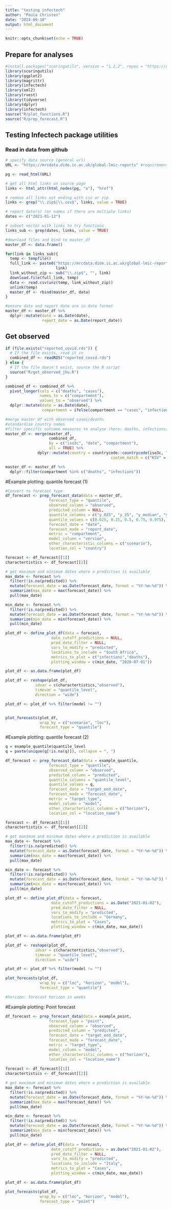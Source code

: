 ```yaml
---
title: "testing infectech"
author: "Paula Christen"
date: "2024-09-10"
output: html_document
---
```


```r
knitr::opts_chunk$set(echo = TRUE)
```

## Prepare for analyses
```r
#install.packages("scoringutils", version = "1.2.2", repos = "https://epiforecasts.r-universe.dev")
library(scoringutils)
library(ggplot2)
library(magrittr)
library(infectech)
library(xml2)
library(rvest)
library(tidyverse)
library(dplyr)
library(infectech)
source("R/plot_functions.R")
source("R/prep_forecast.R")
```

## Testing Infectech package utilities

### Read in data from github

```r

# specify data source (general url)
URL <- "https://mrcdata.dide.ic.ac.uk/global-lmic-reports" #requirement to be connected via zscaler

pg <- read_html(URL)

# get all html links on source page
links <- html_attr(html_nodes(pg, "a"), "href")

# remove all links not ending with csv or zip
links <- grep("\\.zip$|\\.csv$", links, value = TRUE)

# report date(s) (or names if there are multiple links)
dates <- c("2021-01-12")

# subset vector with links to try functions
links_sub <- grep(dates, links, value = TRUE)

#download files and bind to master_df
master_df <- data.frame()

for(link in links_sub){
  temp <- tempfile()
  full_link <- paste0("https://mrcdata.dide.ic.ac.uk/global-lmic-reports/", 
                      link)
  link_without_zip <- sub("\\.zip$", "", link)
  download.file(full_link, temp)
  data <- read.csv(unz(temp, link_without_zip))
  unlink(temp)
  master_df <- rbind(master_df, data)
}

#ensure date and report date are in date format
master_df <- master_df %>%
  dplyr::mutate(date = as.Date(date),
                report_date = as.Date(report_date)) 
```

## Get observed

```r

if (file.exists("reported_covid.rds")) { 
  # If the file exists, read it in
  combined_df <- readRDS("reported_covid.rds") 
} else { 
  # If the file doesn't exist, source the R script
  source("R/get_observed_jhu.R")
}

combined_df <- combined_df %>%
  pivot_longer(cols = c("deaths", "cases"),
               names_to = c("compartment"),
               values_to = "observed") %>%
  dplyr::mutate(date = as.Date(date),
                compartment = ifelse(compartment == "cases", "infections", compartment))

#merge master_df with observed cases/deaths
#standardize country names
#filter specific outcome measures to analyse (here: deaths, infections)
master_df <- merge(master_df, 
                   combined_df, 
                   by = c("iso3c", "date", "compartment"), 
                   all = TRUE) %>%
              dplyr::mutate(country = countrycode::countrycode(iso3c, "iso3c", "country.name.en", 
                                              custom_match = c("KSV" = "Kosovo")))

master_df <- master_df %>%
  dplyr::filter(compartment %in% c("deaths", "infections")) 
```


#Example plotting: quantile forecast (1)

```r

#Convert to forecast type
df_forecast <- prep_forecast_data(data = master_df,
                   forecast_type = "quantile",
                   observed_column = "observed",
                   predicted_column = NULL,
                   quantile_columns = c("y_025", "y_25", "y_median", "y_75", "y_975"),
                   quantile_values = c(0.025, 0.25, 0.5, 0.75, 0.975),
                   forecast_date = "date",
                   forecast_made = "report_date",
                   metric = "compartment",
                   model_column = "version",
                   other_characteristic_columns = c("scenario"),
                   location_col = "country")

forecast <- df_forecast[[1]]
charactertistics <- df_forecast[[2]]

# get maximum and minimum dates where a prediction is available
max_date <- forecast %>%
  filter(!is.na(predicted)) %>%
  mutate(forecast_date = as.Date(forecast_date, format = "%Y-%m-%d")) %>% # Add this line
  summarize(max_date = max(forecast_date)) %>%
  pull(max_date) 

min_date <- forecast %>%
  filter(!is.na(predicted)) %>%
  mutate(forecast_date = as.Date(forecast_date, format = "%Y-%m-%d")) %>% # Add this line
  summarize(min_date = min(forecast_date)) %>%
  pull(min_date) 

plot_df <- define_plot_df(data = forecast, 
                    date_cutoff_predictions = NULL,
                    pred_date_filter = NULL,
                    vars_to_modify = "predicted", 
                    locations_to_include = "South Africa", 
                    metrics_to_plot = c("infections","deaths"), 
                    plotting_window = c(min_date, "2020-07-01"))

plot_df <- as.data.frame(plot_df)

plot_df <- reshape(plot_df, 
             idvar = c(charactertistics,"observed"), 
             timevar = "quantile_level", 
             direction = "wide")

plot_df <- plot_df %>% filter(model != "")


plot_forecasts(plot_df, 
               wrap_by = c("scenario", "loc"), 
               forecast_type = "quantile")

```

#Example plotting: quantile forecast (2)
```r

q = example_quantile$quantile_level
q = paste(unique(q[!is.na(q)]), collapse = ", ")

df_forecast <- prep_forecast_data(data = example_quantile,
                   forecast_type = "quantile",
                   observed_column = "observed",
                   predicted_column = "predicted",
                   quantile_columns = "quantile_level",
                   quantile_values = q,
                   forecast_date = "target_end_date",
                   forecast_made = "forecast_date",
                   metric = "target_type",
                   model_column = "model",
                   other_characteristic_columns = c("horizon"),
                   location_col = "location_name")

forecast <- df_forecast[[1]]
charactertistics <- df_forecast[[2]]

# get maximum and minimum dates where a prediction is available
max_date <- forecast %>%
  filter(!is.na(predicted)) %>%
  mutate(forecast_date = as.Date(forecast_date, format = "%Y-%m-%d")) %>% # Add this line
  summarize(max_date = max(forecast_date)) %>%
  pull(max_date) 

min_date <- forecast %>%
  filter(!is.na(predicted)) %>%
  mutate(forecast_date = as.Date(forecast_date, format = "%Y-%m-%d")) %>% # Add this line
  summarize(min_date = min(forecast_date)) %>%
  pull(min_date) 

plot_df <- define_plot_df(data = forecast, 
                    date_cutoff_predictions = as.Date("2021-01-02"),
                    pred_date_filter = NULL,
                    vars_to_modify = "predicted", 
                    locations_to_include = "Germany",
                    metrics_to_plot = "Cases", 
                    plotting_window = c(min_date, max_date))

plot_df <- as.data.frame(plot_df)

plot_df <- reshape(plot_df, 
             idvar = c(charactertistics,"observed"), 
             timevar = "quantile_level", 
             direction = "wide")

plot_df <- plot_df %>% filter(model != "")

plot_forecasts(plot_df, 
               wrap_by = c("loc", "horizon", "model"), 
               forecast_type = "quantile")

#horizon: forecast horizon in weeks

```

#Example plotting: Point forecast
```r
df_forecast <- prep_forecast_data(data = example_point,
                   forecast_type = "point",
                   observed_column = "observed",
                   predicted_column = "predicted",
                   forecast_date = "target_end_date",
                   forecast_made = "forecast_date",
                   metric = "target_type",
                   model_column = "model",
                   other_characteristic_columns = c("horizon"),
                   location_col = "location_name")
  
forecast <- df_forecast[[1]]
charactertistics <- df_forecast[[2]]

# get maximum and minimum dates where a prediction is available
max_date <- forecast %>%
  filter(!is.na(predicted)) %>%
  mutate(forecast_date = as.Date(forecast_date, format = "%Y-%m-%d")) %>% # Add this line
  summarize(max_date = max(forecast_date)) %>%
  pull(max_date) 

min_date <- forecast %>%
  filter(!is.na(predicted)) %>%
  mutate(forecast_date = as.Date(forecast_date, format = "%Y-%m-%d")) %>% # Add this line
  summarize(min_date = min(forecast_date)) %>%
  pull(min_date) 

plot_df <- define_plot_df(data = forecast, 
                    date_cutoff_predictions = as.Date("2021-01-02"),
                    pred_date_filter = NULL,
                    vars_to_modify = "predicted", 
                    locations_to_include = "Italy",
                    metrics_to_plot = "Cases", 
                    plotting_window = c(min_date, max_date))

plot_df <- as.data.frame(plot_df)

plot_forecasts(plot_df, 
               wrap_by = c("loc", "horizon", "model"), 
               forecast_type = "point")

```





